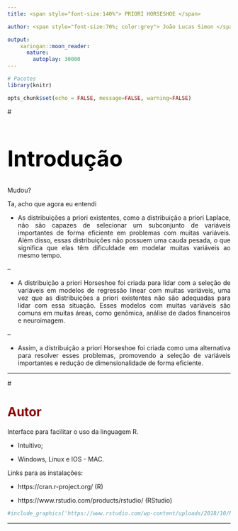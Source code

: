 ```yaml
---
title: <span style="font-size:140%"> PRIORI HORSESHOE </span>

author: <span style="font-size:70%; color:grey"> João Lucas Simon </span> <br> <span style="font-size:70%; color:grey"> Giovanna Marques Vidor </span> <br> <span style="font-size:70%; color:grey"> Geanine de Carvalho Henriques </span> <br> <span style="font-size:40%; color:grey"> 27 de Abril de 2023 </span>

output: 
    xaringan::moon_reader:
      nature:
        autoplay: 30000
---
```



```r

# Pacotes
library(knitr)

```

```r
opts_chunk$set(echo = FALSE, message=FALSE, warning=FALSE)
```



# <h1 style="font-size:350%; color:Black">**Introdução**</h1>
<style>
body {
text-align: justify}
</style>

Mudou?

Ta, acho que agora eu entendi

 - As distribuições a priori existentes, como a distribuição a priori Laplace, não são capazes de selecionar um subconjunto de variáveis importantes de forma eficiente em problemas com muitas variáveis. Além disso, essas distribuições não possuem uma cauda pesada, o que significa que elas têm dificuldade em modelar muitas variáveis ao mesmo tempo.
 
--

- A distribuição a priori Horseshoe foi criada para lidar com a seleção de variáveis em modelos de regressão linear com muitas variáveis, uma vez que as distribuições a priori existentes não são adequadas para lidar com essa situação. Esses modelos com muitas variáveis são comuns em muitas áreas, como genômica, análise de dados financeiros e neuroimagem.

--

- Assim, a distribuição a priori Horseshoe foi criada como uma alternativa para resolver esses problemas, promovendo a seleção de variáveis importantes e redução de dimensionalidade de forma eficiente.

---

# <h1 style="color:DarkRed"> Autor </h1>

Interface para facilitar o uso da linguagem <c class="blue3"> R</c>.

- Intuitivo;

- Windows, Linux e IOS - MAC.

Links para as instalações:

- https://cran.r-project.org/ (R)

- https://www.rstudio.com/products/rstudio/ (RStudio)


```r

#include_graphics('https://www.rstudio.com/wp-content/uploads/2018/10/RStudio-Logo-Flat.png')

```

---
